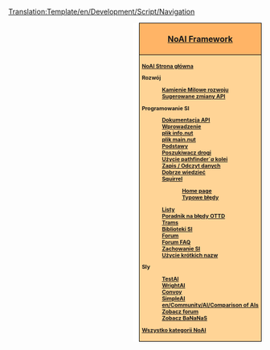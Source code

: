 <noinclude>[[Translation:Template/en/Development/Script/Navigation]]</noinclude><div style="float:right; padding-left:12px; background:#ffffff;">
<div style="border:1px solid #000000; background:#ffb466; padding:5px; -moz-border-radius-topleft:5px; -moz-border-radius-topright:5px; font-size: 12pt;">
<center><strong><font size="3">[[en/Development/Script/Main Page|NoAI Framework]]</font></strong></center>
</div>
<div style="border:1px solid black; border-top-width: 0px; background:#ffd496; padding:5px; -moz-border-radius-bottomleft:5px; -moz-border-radius-bottomright:8px; font-size: 8pt; font-weight:bold">

[[pl/Development/Script/Main Page|NoAI Strona główna]]

Rozwój
:<!--[[AI:Development milestones|Kamienie Milowe rozwoju]]-->[[pl/Archive/Development/SI/Development milestones|Kamienie Milowe rozwoju]]
:<!--[[AI:APISuggestions | Sugerowane zmiany API]]-->[[pl/Development/Script/SI/APISuggestions|Sugerowane zmiany API]]

Programowanie SI
:[http://noai.openttd.org/docs/ Dokumentacja API]
:<!--[[AI:Introduction|Wprowadzenie]]-->[[pl/Development/Script/SI/Introduction|Wprowadzenie]]
:<!--[[AI:AIInfo|plik info.nut]]-->[[pl/Development/Script/SI/AIInfo|plik info.nut]]
:<!--[[AI:AIMain|plik main.nut]]-->[[pl/Development/Script/SI/AIMain|plik main.nut]]
:<!--[[AI:Basics|Podstawy]]-->[[pl/Development/Script/SI/Basics|Podstawy]]
:<!--[[AI:RoadPathfinder|Poszukiwacz drogi]]-->[[pl/Development/Script/SI/RoadPathfinder|Poszukiwacz drogi]]
:<!--[[AI:RailPathfinder|Użycie pathfinder`''a'' kolei]]-->[[pl/Development/Script/SI/RailPathfinder|Użycie pathfinder`''a'' kolei]]
:<!--[[AI:Save/Load|Zapis / Odczyt danych]]-->[[pl/Development/Script/SI/Save/Load|Zapis / Odczyt danych]]
:<!--[[AI:Need_To_Know|Dobrze wiedzieć]]-->[[pl/Development/Script/SI/Need To Know|Dobrze wiedzieć]]
:<!--[[AI:Squirrel|Squirrel]]-->[[pl/Development/Script/SI/Squirrel|Squirrel]]
::[http://squirrel-lang.org/ Home page]
::<!--[[AI:SQ pitfalls|Typowe błędy]]-->[[pl/Development/Script/SI/SQ pitfalls|Typowe błędy]]
:<!--[[AI:Lists|Listy]]-->[[pl/Development/Script/SI/Lists|Listy]]
:<!--[[AI:Last Error|Poradnik na błędy OTTD]]-->[[pl/Development/Script/SI/Last Error|Poradnik na błędy OTTD]]
:<!--[[AI:Trams|Trams]]-->[[pl/Development/Script/SI/Trams|Trams]]
:<!--[[AI:Library|Biblioteki SI]]-->[[pl/Development/Script/SI/Library|Biblioteki SI]]
:[http://www.tt-forums.net/viewforum.php?f=65 Forum]
:<!--[[NoAI_Forum_FAQ|Forum FAQ]]-->[[pl/Community/AI/FAQ NoAI|Forum FAQ]]
:<!--[[AI:Behavior|Zachowanie SI]]-->[[pl/Development/Script/SI/Behavior|Zachowanie SI]]
:<!--[[AI:ShortNames_in_use|Użycie krótkich nazw]]-->[[pl/Development/Script/SI/ShortNames in use|Użycie krótkich nazw]]

SIy
:[[en/Development/Script/TestAI|TestAI]]
:[[en/Development/Script/WrightAI|WrightAI]]
:[[en/Community/AI/Convoy|Convoy]]
:[[en/Community/AI/SimpleAI|SimpleAI]]
:[[en/Community/AI/Comparison of AIs]]
:[http://www.tt-forums.net/viewforum.php?f=65 Zobacz forum]
:[http://bananas.openttd.org/ai/ Zobacz BaNaNaS]

<!--[[:Category:NoAI|All articles in NoAI category]]-->[[:Category:pl/Development/Script/NoAI|Wszystko kategorii NoAI]]
</div></div><includeonly>
<!--[[Category:NoAI|{{PAGENAME}}]]-->[[Category:pl/Development/Script/NoAI|{{PAGENAME}}]]
<!--[[Category:Development|{{PAGENAME}}]]-->[[Category:pl/Rozwój|{{PAGENAME}}]]
</includeonly>